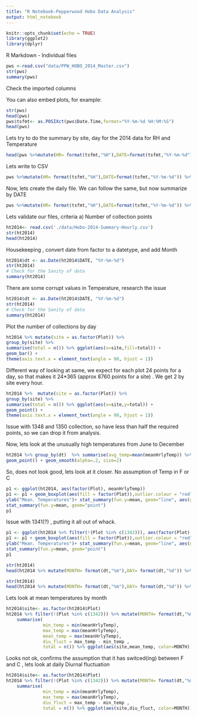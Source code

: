 ```yaml
---
title: "R Notebook-Pepperwood Hobo Data Analysis"
output: html_notebook
---
```


```r
knitr::opts_chunk$set(echo = TRUE)
library(ggplot2)
library(dplyr)
```

R Markdown - Individual files 

```r
pws <-read.csv("data/PPW_HOBO_2014_Master.csv")
str(pws)
summary(pws)
```

Check the imported columns

You can also embed plots, for example:
```r
str(pws)
head(pws)
pws$tsfmt<- as.POSIXct(pws$Date.Time,format="%Y-%m-%d %H:%M:%S")
head(pws)
```

Lets try to do the summary by site, day for the 2014 data for RH and Temperature
```r
head(pws %>%mutate(HR= format(tsfmt,"%H"),DATE=format(tsfmt,"%Y-%m-%d")) %>% group_by(Plot,DATE,HR) %>% summarise(minHrlyTemp = min(Temp),maxHrlyTemp = max(Temp),meanHrlyTemp = mean(Temp),minHrlyRH = min(RH),maxHrlyRH = max(RH),meanHrlyRH = mean(RH)) %>% as.data.frame())
```

Lets write to CSV

```r
pws %>%mutate(HR= format(tsfmt,"%H"),DATE=format(tsfmt,"%Y-%m-%d")) %>% group_by(Plot,DATE,HR) %>% summarise(minHrlyTemp = min(Temp),maxHrlyTemp = max(Temp),meanHrlyTemp = mean(Temp),minHrlyRH = min(RH),maxHrlyRH = max(RH),meanHrlyRH = mean(RH)) %>% as.data.frame() %>% write.csv("data/Hobo-2014-Summary-Hourly.csv")
```

Now, lets create the daily file. We can follow the same, but now summarize by DATE
```r
pws %>%mutate(HR= format(tsfmt,"%H"),DATE=format(tsfmt,"%Y-%m-%d")) %>% group_by(Plot,DATE) %>% summarise(minHrlyTemp = min(Temp),maxHrlyTemp = max(Temp),maxHrlyTemp = max(Temp),minHrlyRH = min(RH),maxHrlyRH = max(RH),meanHrlyRH = mean(RH)) %>% as.data.frame() %>% write.csv("data/Hobo-2014-Summary-Daily.csv")
```

Lets validate our files, criteria a) Number of collection points 

```r
ht2014<- read.csv('./data/Hobo-2014-Summary-Hourly.csv')
str(ht2014)
head(ht2014)
```

Housekeeping , convert date from factor to a datetype, and add Month

```r
ht2014$dt <- as.Date(ht2014$DATE, "%Y-%m-%d")
str(ht2014)
# Check for the Sanity of data
summary(ht2014)
```

There are some corrupt values in Temperature, research the issue  
```r
ht2014$dt <- as.Date(ht2014$DATE, "%Y-%m-%d")
str(ht2014)
# Check for the Sanity of data
summary(ht2014)
```



Plot the number of collections by day

```r
ht2014 %>% mutate(site = as.factor(Plot)) %>%
group_by(site) %>%
summarise(total = n()) %>% ggplot(aes(x=site,fill=total)) + 
geom_bar() + 
theme(axis.text.x = element_text(angle = 90, hjust = 1))
```

Different way of looking at same, we expect for each plot 24 points for a day, so that makes it 24*365 (approx 8760 points for a site) . We get 2 by site every hour.
```r
ht2014 %>%  mutate(site = as.factor(Plot)) %>%
group_by(site) %>%
summarise(total = n()) %>% ggplot(aes(x=site,y=total)) + 
geom_point() + 
theme(axis.text.x = element_text(angle = 90, hjust = 1))

```

Issue with 1348 and 1350 collection, so have less than half the required points, so we can drop it from analysis.


Now, lets look at the unusually high temperatures from June to December
```r
ht2014 %>% group_by(dt)  %>% summarise(avg_temp=mean(meanHrlyTemp)) %>% ggplot(aes(dt,avg_temp)) +
geom_point() + geom_smooth(alpha=.2, size=2)
```
So, does not look good, lets look at it closer. No assumption of Temp in F or C

```r
p1 <- ggplot(ht2014, aes(factor(Plot), meanHrlyTemp))
p1 <- p1 + geom_boxplot(aes(fill = factor(Plot)),outlier.colour = "red", outlier.size = 3) + theme(axis.text.x = element_text(angle = 90, hjust = 1),legend.position="none") + ggtitle("Mean temperatures across Pepperwood-2014") + xlab("Site") + 
ylab("Mean. Temperatures")+ stat_summary(fun.y=mean, geom="line", aes(group=1))  +
stat_summary(fun.y=mean, geom="point")
p1
```

Issue with 1341(?) , putting it all out of whack.

```r
p1 <- ggplot(ht2014 %>% filter(!(Plot %in% c(1342))), aes(factor(Plot), meanHrlyTemp))
p1 <- p1 + geom_boxplot(aes(fill = factor(Plot)),outlier.colour = "red", outlier.size = 3) + theme(axis.text.x = element_text(angle = 90, hjust = 1),legend.position="none") + ggtitle("Mean temperatures across Pepperwood") + xlab("Site") + 
ylab("Mean. Temperatures")+ stat_summary(fun.y=mean, geom="line", aes(group=1))  +
stat_summary(fun.y=mean, geom="point")
p1
```

```r
str(ht2014)
head(ht2014 %>% mutate(MONTH= format(dt,"%m"),DAY= format(dt,"%d")) %>% as.data.frame())
```
```r
str(ht2014)
head(ht2014 %>% mutate(MONTH= format(dt,"%m"),DAY= format(dt,"%d")) %>% as.data.frame())
```

Lets look at mean temperatures by month

```r
ht2014$site<- as.factor(ht2014$Plot)
ht2014 %>% filter(!(Plot %in% c(1342))) %>% mutate(MONTH= format(dt,"%m"),DAY= format(dt,"%d")) %>% filter(MONTH %in% c('01','02','03','04','05','06','07','08','09','10','11','12')) %>% group_by(site,MONTH,DAY) %>%
    summarise(
              min_temp = min(meanHrlyTemp),
              max_temp = max(meanHrlyTemp),
              mean_temp = max(meanHrlyTemp),
              diu_fluct = max_temp - min_temp ,
              total = n()) %>% ggplot(aes(site,mean_temp, color=MONTH)) + geom_point() +  theme(axis.text.x = element_text(angle = 90, hjust = 1)) + ggtitle("Mean temperatures by Month - Site n Month - 2014") + xlab("Site") + ylab("Measure of Magnitude")
```

Looks not ok, confirms the assumption that it has switced(ing) between F and C , lets look at daily Diurnal fluctuation 

```r
ht2014$site<- as.factor(ht2014$Plot)
ht2014 %>% filter(!(Plot %in% c(1342))) %>% mutate(MONTH= format(dt,"%m"),DAY= format(dt,"%d")) %>% filter(MONTH %in% c('01','02','03','04','05','06','07','08','09','10','11','12')) %>% group_by(site,MONTH,DAY) %>%
    summarise(
              min_temp = min(meanHrlyTemp),
              max_temp = max(meanHrlyTemp),
              diu_fluct = max_temp - min_temp ,
              total = n()) %>% ggplot(aes(site,diu_fluct, color=MONTH)) + geom_point() +  theme(axis.text.x = element_text(angle = 90, hjust = 1)) + ggtitle("Diurnal fluctuation - Site n Month - 2014") + xlab("Site") + ylab("Measure of Magnitude")
```